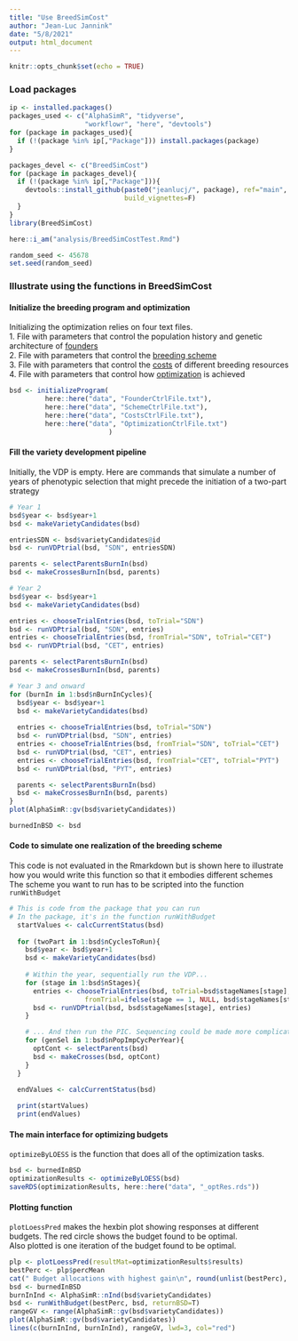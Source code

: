 ```yaml
---
title: "Use BreedSimCost"
author: "Jean-Luc Jannink"
date: "5/8/2021"
output: html_document
---
```


```r
knitr::opts_chunk$set(echo = TRUE)
```

### Load packages  
```r
ip <- installed.packages()
packages_used <- c("AlphaSimR", "tidyverse", 
                   "workflowr", "here", "devtools")
for (package in packages_used){
  if (!(package %in% ip[,"Package"])) install.packages(package)
}

packages_devel <- c("BreedSimCost")
for (package in packages_devel){
  if (!(package %in% ip[,"Package"])){
    devtools::install_github(paste0("jeanlucj/", package), ref="main",
                             build_vignettes=F)
  }
}
library(BreedSimCost)

here::i_am("analysis/BreedSimCostTest.Rmd")

random_seed <- 45678
set.seed(random_seed)
```

### Illustrate using the functions in BreedSimCost  

#### Initialize the breeding program and optimization  
Initializing the optimization relies on four text files.  
1. File with parameters that control the population history and genetic 
architecture of [founders]("../data/FounderCtrlFile.txt")  
2. File with parameters that control the 
[breeding scheme]("../data/SchemeCtrlFile.txt")  
3. File with parameters that control the [costs]("../data/CostsCtrlFile.txt") 
of different breeding resources  
4. File with parameters that control how 
[optimization]("../data/OptimizationCtrlFile.txt") is achieved  
```r
bsd <- initializeProgram(
         here::here("data", "FounderCtrlFile.txt"),
         here::here("data", "SchemeCtrlFile.txt"),
         here::here("data", "CostsCtrlFile.txt"), 
         here::here("data", "OptimizationCtrlFile.txt")
                         )
```

#### Fill the variety development pipeline  
Initially, the VDP is empty.  Here are commands that simulate a number of years
of phenotypic selection that might precede the initiation of a two-part strategy  
```r
# Year 1
bsd$year <- bsd$year+1
bsd <- makeVarietyCandidates(bsd)

entriesSDN <- bsd$varietyCandidates@id
bsd <- runVDPtrial(bsd, "SDN", entriesSDN)

parents <- selectParentsBurnIn(bsd)
bsd <- makeCrossesBurnIn(bsd, parents)

# Year 2
bsd$year <- bsd$year+1
bsd <- makeVarietyCandidates(bsd)

entries <- chooseTrialEntries(bsd, toTrial="SDN")
bsd <- runVDPtrial(bsd, "SDN", entries)
entries <- chooseTrialEntries(bsd, fromTrial="SDN", toTrial="CET")
bsd <- runVDPtrial(bsd, "CET", entries)

parents <- selectParentsBurnIn(bsd)
bsd <- makeCrossesBurnIn(bsd, parents)

# Year 3 and onward
for (burnIn in 1:bsd$nBurnInCycles){
  bsd$year <- bsd$year+1
  bsd <- makeVarietyCandidates(bsd)
  
  entries <- chooseTrialEntries(bsd, toTrial="SDN")
  bsd <- runVDPtrial(bsd, "SDN", entries)
  entries <- chooseTrialEntries(bsd, fromTrial="SDN", toTrial="CET")
  bsd <- runVDPtrial(bsd, "CET", entries)
  entries <- chooseTrialEntries(bsd, fromTrial="CET", toTrial="PYT")
  bsd <- runVDPtrial(bsd, "PYT", entries)

  parents <- selectParentsBurnIn(bsd)
  bsd <- makeCrossesBurnIn(bsd, parents)
}
plot(AlphaSimR::gv(bsd$varietyCandidates))

burnedInBSD <- bsd
```

#### Code to simulate one realization of the breeding scheme  
This code is not evaluated in the Rmarkdown but is shown here to illustrate 
how you would write this function so that it embodies different schemes  
The scheme you want to run has to be scripted into the function `runWithBudget`  
```r
# This is code from the package that you can run
# In the package, it's in the function runWithBudget
  startValues <- calcCurrentStatus(bsd)
  
  for (twoPart in 1:bsd$nCyclesToRun){
    bsd$year <- bsd$year+1
    bsd <- makeVarietyCandidates(bsd)
    
    # Within the year, sequentially run the VDP...
    for (stage in 1:bsd$nStages){
      entries <- chooseTrialEntries(bsd, toTrial=bsd$stageNames[stage],
                   fromTrial=ifelse(stage == 1, NULL, bsd$stageNames[stage-1]))
      bsd <- runVDPtrial(bsd, bsd$stageNames[stage], entries)
    }

    # ... And then run the PIC. Sequencing could be made more complicated
    for (genSel in 1:bsd$nPopImpCycPerYear){
      optCont <- selectParents(bsd)
      bsd <- makeCrosses(bsd, optCont)
    }
  }
  
  endValues <- calcCurrentStatus(bsd)

  print(startValues)
  print(endValues)
```

#### The main interface for optimizing budgets
`optimizeByLOESS` is the function that does all of the optimization tasks.  
```r
bsd <- burnedInBSD
optimizationResults <- optimizeByLOESS(bsd)
saveRDS(optimizationResults, here::here("data", "_optRes.rds"))
```

#### Plotting function
`plotLoessPred` makes the hexbin plot showing responses at different budgets. 
The red circle shows the budget found to be optimal.  
Also plotted is one iteration of the budget found to be optimal.  
```r
plp <- plotLoessPred(resultMat=optimizationResults$results)
bestPerc <- plp$percMean
cat(" Budget allocations with highest gain\n", round(unlist(bestPerc), 3), "\n")
bsd <- burnedInBSD
burnInInd <- AlphaSimR::nInd(bsd$varietyCandidates)
bsd <- runWithBudget(bestPerc, bsd, returnBSD=T)
rangeGV <- range(AlphaSimR::gv(bsd$varietyCandidates))
plot(AlphaSimR::gv(bsd$varietyCandidates))
lines(c(burnInInd, burnInInd), rangeGV, lwd=3, col="red")
```

